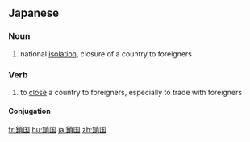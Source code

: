 ==Japanese==
{{ja-kanjitab|さ|こく|yomi=o}}

===Noun===
{{ja-noun|さこく|kyu=鎖國}}

# national [[isolation]], closure of a country to foreigners

===Verb===
{{ja-verb-suru|さこく|kyu=鎖國}}

# to [[close]] a country to foreigners, especially to trade with foreigners

====Conjugation====
{{ja-suru|さこく}}

[[fr:鎖国]]
[[hu:鎖国]]
[[ja:鎖国]]
[[zh:鎖国]]